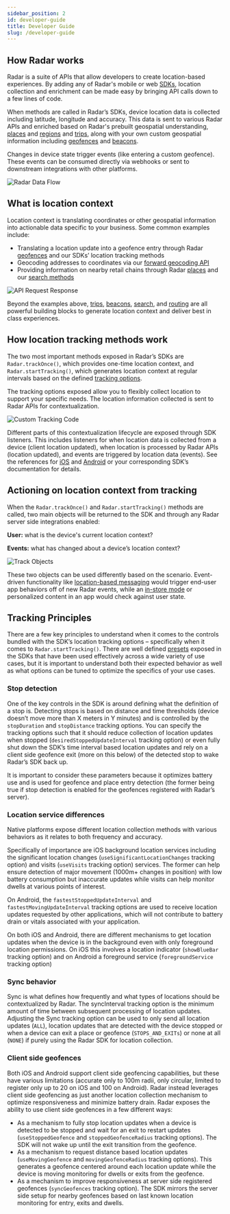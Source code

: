 ```yaml
---
sidebar_position: 2
id: developer-guide
title: Developer Guide
slug: /developer-guide
---
```


## How Radar works

Radar is a suite of APIs that allow developers to create location-based experiences. By adding any of Radar's mobile or web [SDKs](sdk), location collection and enrichment can be made easy by bringing API calls down to a few lines of code. 

When methods are called in Radar’s SDKs, device location data is collected including latitude, longitude and accuracy. This data is sent to various Radar APIs and enriched based on Radar's prebuilt geospatial understanding, [places](places) and [regions](regions) and [trips](trip-tracking), along with your own custom geospatial information including [geofences](geofences) and [beacons](beacons).

Changes in device state trigger events (like entering a custom geofence). These events can be consumed directly via webhooks or sent to downstream integrations with other platforms.

![Radar Data Flow](/img/developer-guide/radar-data-flow.svg)

## What is location context

Location context is translating coordinates or other geospatial information into actionable data specific to your business. Some common examples include:
- Translating a location update into a geofence entry through Radar [geofences](geofences) and our SDKs’ location tracking methods
- Geocoding addresses to coordinates via our [forward geocoding API](api#geocoding)
- Providing information on nearby retail chains through Radar [places](places) and our [search methods](api#search-places)

![API Request Response](/img/developer-guide/api-request-response-example.svg)

Beyond the examples above, [trips](trip-tracking), [beacons](beacons), [search](api#search), and [routing](api#routing) are all powerful building blocks to generate location context and deliver best in class experiences.

## How location tracking methods work

The two most important methods exposed in Radar’s SDKs are `Radar.trackOnce()`, which provides one-time location context, and `Radar.startTracking()`, which generates location context at regular intervals based on the defined [tracking options](sdk/tracking).

The tracking options exposed allow you to flexibly collect location to support your specific needs. The location information collected is sent to Radar APIs for contextualization.  

![Custom Tracking Code](/img/developer-guide/start-tracking-custom.svg)

Different parts of this contextualization lifecycle are exposed through SDK listeners. This includes listeners for when location data is collected from a device (client location updated), when location is processed by Radar APIs (location updated), and events are triggered by location data (events). See the references for [iOS](sdk/ios#listening-for-events-with-a-delegate) and [Android](sdk/android#listening-for-events-with-a-receiver) or your corresponding SDK’s documentation for details.

## Actioning on location context from tracking

When the `Radar.trackOnce()` and `Radar.startTracking()` methods are called, two main objects will be returned to the SDK and through any Radar server side integrations enabled:

**User:** what is the device's current location context?

**Events:** what has changed about a device’s location context?

![Track Objects](/img/developer-guide/track-payload.svg)

These two objects can be used differently based on the scenario. Event-driven functionality like [location-based messaging](tutorials/showing-a-notification-when-a-user-enters-a-geofence) would trigger end-user app behaviors off of new Radar events, while an [in-store mode](tutorials/building-an-app-experience-that-changes-based-on-location-in-store-mode) or personalized content in an app would check against user state.

## Tracking Principles

There are a few key principles to understand when it comes to the controls bundled with the SDK’s location tracking options – specifically when it comes to `Radar.startTracking()`. There are well defined [presets](sdk/tracking#ios-presets) exposed in the SDKs that have been used effectively across a wide variety of use cases, but it is important to understand both their expected behavior as well as what options can be tuned to optimize the specifics of your use cases.

### Stop detection

One of the key controls in the SDK is around defining what the definition of a stop is. Detecting stops is based on distance and time thresholds (device doesn’t move more than X meters in Y minutes) and is controlled by the `stopDuration` and `stopDistance` tracking options. You can specify the tracking options such that it should reduce collection of location updates when stopped (`desiredStoppedUpdateInterval` tracking option) or even fully shut down the SDK’s time interval based location updates and rely on a client side geofence exit (more on this below) of the detected stop to wake Radar’s SDK back up.  

It is important to consider these parameters because it optimizes battery use and is used for geofence and place entry detection (the former being true if stop detection is enabled for the geofences registered with Radar’s server).

### Location service differences

Native platforms expose different location collection methods with various behaviors as it relates to both frequency and accuracy. 

Specifically of importance are iOS background location services including the significant location changes (`useSignificantLocationChanges` tracking option) and visits (`useVisits` tracking option) services. The former can help ensure detection of major movement  (1000m+ changes in position) with low battery consumption but inaccurate updates while visits can help monitor dwells at various points of interest.

On Android, the `fastestStoppedUpdateInterval` and `fastestMovingUpdateInterval` tracking options are used to receive location updates requested by other applications, which will not contribute to battery drain or vitals associated with your application.

On both iOS and Android, there are different mechanisms to get location updates when the device is in the background even with only foreground location permissions. On iOS this involves a location indicator (`showBlueBar` tracking option) and on Android a foreground service (`foregroundService` tracking option)

### Sync behavior

Sync is what defines how frequently and what types of locations should be contextualized by Radar. The syncInterval tracking option is the minimum amount of time between subsequent processing of location updates. Adjusting the Sync tracking option can be used to only send all location updates (`ALL`), location updates that are detected with the device stopped or when a device can exit a place or geofence (`STOPS_AND_EXITs`) or none at all (`NONE`) if purely using the Radar SDK for location collection.

### Client side geofences

Both iOS and Android support client side geofencing capabilities, but these have various limitations (accurate only to 100m radii, only circular, limited to register only up to 20 on iOS and 100 on Android).  Radar instead leverages client side geofencing as just another location collection mechanism to optimize responsiveness and minimize battery drain. Radar exposes the ability to use client side geofences in a few different ways:
- As a mechanism to fully stop location updates when a device is detected to be stopped and wait for an exit to restart updates (`useStoppedGeofence` and `stoppedGeofenceRadius` tracking options). The SDK will not wake up until the exit transition from the geofence.
- As a mechanism to request distance based location updates (`useMovingGeofence` and `movingGeofenceRadius` tracking options). This generates a geofence centered around each location update while the device is moving monitoring for dwells or exits from the geofence.
- As a mechanism to improve responsiveness at server side registered geofences (`syncGeofences` tracking option). The SDK mirrors the server side setup for nearby geofences based on last known location monitoring for entry, exits and dwells.

